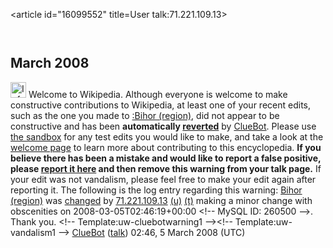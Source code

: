 <article id="16099552" title=User talk:71.221.109.13>
	<talkpage id="16099552" title="User talk:71.221.109.13">


== March 2008 ==
[[Image:Information.svg|left|25px]] Welcome to Wikipedia. Although everyone is welcome to make constructive contributions to Wikipedia, at least one of your recent edits, such as the one you made to [[:Bihor (region)]], did not appear to be constructive and has been '''automatically [[Help:Reverting|reverted]]''' by [[User:ClueBot|ClueBot]].  Please use [[Wikipedia:Sandbox|the sandbox]] for any test edits you would like to make, and take a look at the [[Wikipedia:Introduction|welcome page]] to learn more about contributing to this encyclopedia. {{User:ClueBot/Tracker}} '''If you believe there has been a mistake and would like to report a false positive, please [[User:ClueBot/FalsePositives|report it here]] and then remove this warning from your talk page.'''  If your edit was not vandalism, please feel free to make your edit again after reporting it. The following is the log entry regarding this warning: [[Bihor (region)]] was [http://en.wikipedia.org/w/index.php?title=Bihor+%28region%29&amp;diff=195953791&amp;oldid=192862543 changed] by [[Special:Contributions/71.221.109.13|71.221.109.13]] [[User:71.221.109.13|(u)]] [[User talk:71.221.109.13|(t)]] making a minor change with obscenities on 2008-03-05T02:46:19+00:00 &lt;!-- MySQL ID: 260500 --&gt;. Thank you. &lt;!-- Template:uw-cluebotwarning1 --&gt;&lt;!-- Template:uw-vandalism1 --&gt; [[User:ClueBot|ClueBot]] ([[User talk:ClueBot|talk]]) 02:46, 5 March 2008 (UTC)
	</talkpage>
</article>